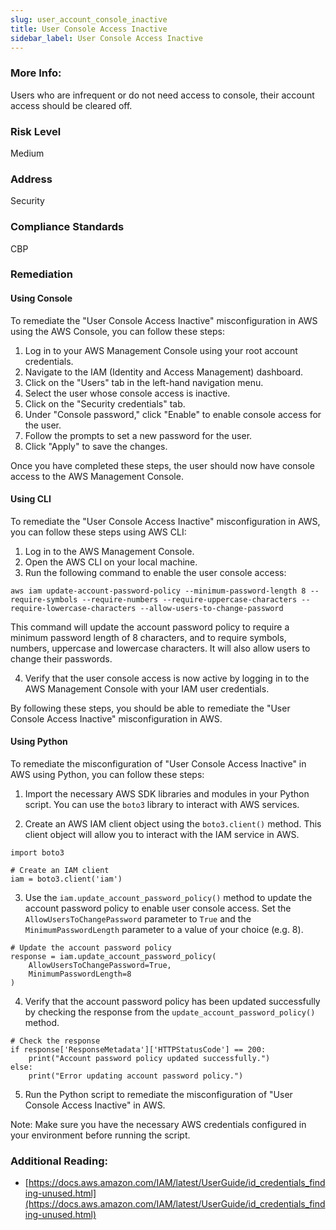 ```yaml
---
slug: user_account_console_inactive
title: User Console Access Inactive
sidebar_label: User Console Access Inactive
---
```


### More Info:

Users who are infrequent or do not need access to console, their account access should be cleared off.

### Risk Level

Medium

### Address

Security

### Compliance Standards

CBP

### Remediation

#### Using Console

To remediate the "User Console Access Inactive" misconfiguration in AWS using the AWS Console, you can follow these steps:

1. Log in to your AWS Management Console using your root account credentials.
2. Navigate to the IAM (Identity and Access Management) dashboard.
3. Click on the "Users" tab in the left-hand navigation menu.
4. Select the user whose console access is inactive.
5. Click on the "Security credentials" tab.
6. Under "Console password," click "Enable" to enable console access for the user.
7. Follow the prompts to set a new password for the user.
8. Click "Apply" to save the changes.

Once you have completed these steps, the user should now have console access to the AWS Management Console.

#### Using CLI

To remediate the "User Console Access Inactive" misconfiguration in AWS, you can follow these steps using AWS CLI:

1. Log in to the AWS Management Console.
2. Open the AWS CLI on your local machine.
3. Run the following command to enable the user console access:

```
aws iam update-account-password-policy --minimum-password-length 8 --require-symbols --require-numbers --require-uppercase-characters --require-lowercase-characters --allow-users-to-change-password
```

This command will update the account password policy to require a minimum password length of 8 characters, and to require symbols, numbers, uppercase and lowercase characters. It will also allow users to change their passwords.

4. Verify that the user console access is now active by logging in to the AWS Management Console with your IAM user credentials.

By following these steps, you should be able to remediate the "User Console Access Inactive" misconfiguration in AWS.

#### Using Python

To remediate the misconfiguration of "User Console Access Inactive" in AWS using Python, you can follow these steps:

1. Import the necessary AWS SDK libraries and modules in your Python script. You can use the `boto3` library to interact with AWS services.

2. Create an AWS IAM client object using the `boto3.client()` method. This client object will allow you to interact with the IAM service in AWS.

```
import boto3

# Create an IAM client
iam = boto3.client('iam')
```

3. Use the `iam.update_account_password_policy()` method to update the account password policy to enable user console access. Set the `AllowUsersToChangePassword` parameter to `True` and the `MinimumPasswordLength` parameter to a value of your choice (e.g. 8).

```
# Update the account password policy
response = iam.update_account_password_policy(
    AllowUsersToChangePassword=True,
    MinimumPasswordLength=8
)
```

4. Verify that the account password policy has been updated successfully by checking the response from the `update_account_password_policy()` method.

```
# Check the response
if response['ResponseMetadata']['HTTPStatusCode'] == 200:
    print("Account password policy updated successfully.")
else:
    print("Error updating account password policy.")
```

5. Run the Python script to remediate the misconfiguration of "User Console Access Inactive" in AWS.

Note: Make sure you have the necessary AWS credentials configured in your environment before running the script.

### Additional Reading:

- [https://docs.aws.amazon.com/IAM/latest/UserGuide/id_credentials_finding-unused.html](https://docs.aws.amazon.com/IAM/latest/UserGuide/id_credentials_finding-unused.html) 

